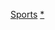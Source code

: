 {{Navbox
|name = 夏季奧運會比賽項目
|title = [[File:Olympic rings without rims.svg|30px]] [[奥运会项目#夏季奧運會|夏季奧運會比賽項目]]
|state = {{{state|autocollapse}}}
|bodyclass = hlist

|group1 = 核心項目
|list1 =
* [[射箭]]
* [[田徑]]
* [[羽球]]
* [[籃球]]
* [[拳擊]]
* [[輕艇]]
** [[輕艇激流]]
** [[輕艇競速]]
* [[自由車]]
** [[BMX racing|BMX]]
** [[Mountain bike racing|登山車]]
** [[公路自行車賽|公路自由車]]
** [[場地自由車]]
* [[跳水]]
* [[馬術]]
** [[盛裝舞步|馬場馬術]]
** [[三日賽]]
** [[障礙超越]]
* [[擊劍]]
* [[曲棍球]]
* [[足球]]
* [[高爾夫]]
* [[體操]]
** [[競技體操]]
** [[艺术体操|韻律體操]]
** [[彈翻床]]
* [[手球]]
* [[柔道]]
* [[現代五項]]
* [[划船]]
* [[七人制橄欖球]]
* [[帆船]]
* [[射擊運動|射擊]]
* [[游泳]]
* [[水上芭蕾]]
* [[乒乓球]]
* [[跆拳道]]
* [[網球]]
* [[鐵人三項]]
* [[排球]]
** [[沙灘排球]]
* [[水球]]
* [[舉重]]
* [[角力]]
** [[自由式角力]]
** [[希羅式角力]]

|group2 = 增加 (2020- )
|list2 =
* [[地板舞|霹靂舞]]
* [[棒球]] / [[壘球]]
* [[空手道]]
* [[滑板活動|滑板]]
* [[攀登|運動攀登]]
* [[衝浪]]

|below= 
* ''參見:'' [[帕拉林匹克運動會項目|帕運會項目]]和[[冬季奧運會比賽項目]]
}}<noinclude>
{{collapsible option}}
{{DEFAULTSORT:Summer Olympic Sports}}
[[Category:奧林匹克運動會導航模板|Sports]]
[[Category:夏季奧林匹克運動會比賽項目模板|*]]
</noinclude>